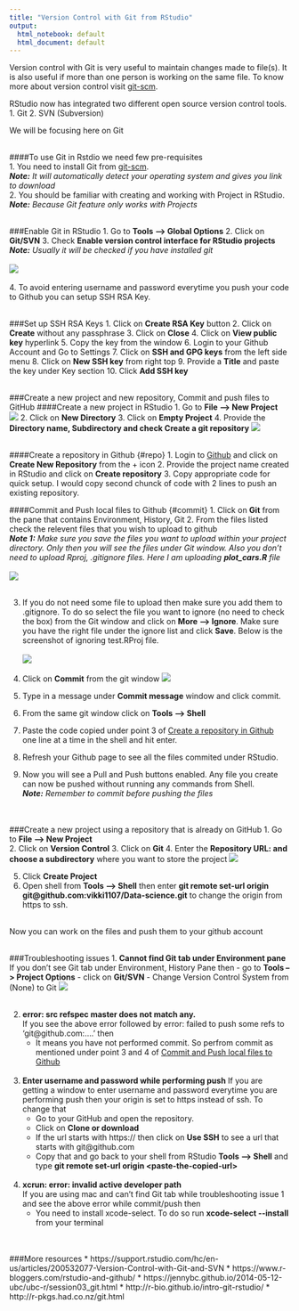 ```yaml
---
title: "Version Control with Git from RStudio"
output:
  html_notebook: default
  html_document: default
---
```


Version control with Git is very useful to maintain changes made to file(s). It is also useful if more than one person is working on the same file. To know more about version control visit [git-scm](https://git-scm.com/book/en/v2/Getting-Started-About-Version-Control). 

RStudio now has integrated two different open source version control tools. 
1. Git
2. SVN (Subversion)

We will be focusing here on Git  
$~$

####To use Git in Rstdio we need few pre-requisites  
1. You need to install Git from [git-scm](https://git-scm.com/downloads).  
***Note:** It will automatically detect your operating system and gives you link to download*  
2. You should be familiar with creating and working with Project in RStudio.  
***Note:** Because Git feature only works with Projects*
$~$  
$~$  

###Enable Git in RStudio
1. Go to **Tools --> Global Options**
2. Click on **Git/SVN**
3. Check **Enable version control interface for RStudio projects**  
***Note:** Usually it will be checked if you have installed git*  
$~$  
![](/media/vikki/Flex/ProjectR/image/Selection_003.png)  
$~$  
4. To avoid entering username and password everytime you push your code to Github you can setup SSH RSA Key. 
$~$  
$~$  

###Set up SSH RSA Keys
1. Click on **Create RSA Key** button
2. Click on **Create** without any passphrase
3. Click on **Close**
4. Click on **View public key** hyperlink 
5. Copy the key from the window 
6. Login to your Github Account and Go to Settings
7. Click on **SSH and GPG keys** from the left side menu
8. Click on **New SSH key** from right top 
9. Provide a **Title** and paste the key under Key section
10. Click **Add SSH key**
$~$  
$~$  

###Create a new project and new repository, Commit and push files to GitHub 
####Create a new project in RStudio
1. Go to **File --> New Project**  
![](/media/vikki/Flex/ProjectR/image/Selection_004.png)
2. Click on **New Directory**
3. Click on **Empty Project**
4. Provide the **Directory name, Subdirectory and check Create a git repository**
![](/media/vikki/Flex/ProjectR/image/Selection_005.png)  
$~$  

####Create a repository in Github {#repo}
1. Login to [Github](https://github.com/) and click on **Create New Repository** from the + icon
2. Provide the project name created in RStudio and click on **Create repository**
3. Copy appropriate code for quick setup. I would copy second chunck of code with 2 lines to push an existing repository. 
$~$

####Commit and Push local files to Github {#commit}
1. Click on **Git** from the pane that contains Environment, History, Git
2. From the files listed check the relevent files that you wish to upload to github  
***Note 1:** Make sure you save the files you want to upload within your project directory. Only then you will see the files under Git window. Also you don't need to upload Rproj, .gitignore files. Here I am uploading **plot_cars.R** file*  
$~$  
![](/media/vikki/Flex/ProjectR/image/Selection_006.png)  
$~$  

3. If you do not need some file to upload then make sure you add them to .gitignore. To do so select the file you want to ignore (no need to check the box) from the Git window and click on **More --> Ignore**. Make sure you have the right file under the ignore list and click **Save**. Below is the screenshot of ignoring test.RProj file.  
$~$  
![](/media/vikki/Flex/ProjectR/image/Selection_007.png)
$~$  

4. Click on **Commit** from the git window 
![](/media/vikki/Flex/ProjectR/image/Selection_008.png)
$~$

5. Type in a message under **Commit message** window and click commit. 
6. From the same git window click on **Tools --> Shell**
7. Paste the code copied under point 3 of [Create a repository in Github](#repo) one line at a time in the shell and hit enter. 
8. Refresh your Github page to see all the files commited under RStudio.
9. Now you will see a Pull and Push buttons enabled. Any file you create can now be pushed without running any commands from Shell.  
***Note:** Remember to commit before pushing the files*  
$~$  
$~$  

###Create a new project using a repository that is already on GitHub
1. Go to **File --> New Project**  
2. Click on **Version Control**
3. Click on **Git**
4. Enter the **Repository URL: and choose a subdirectory** where you want to store the project
![](/media/vikki/Flex/ProjectR/image/Selection_009.png)
$~$

5. Click **Create Project**  
6. Open shell from **Tools --> Shell** then enter **git remote set-url origin git\@github.com:vikki1107/Data-science.git** to change the origin from https to ssh.

$~$  
Now you can work on the files and push them to your github account
$~$  
$~$  


###Troubleshooting issues
1. **Cannot find Git tab under Environment pane**  
If you don't see Git tab under Environment, History Pane then 
    - go to **Tools --> Project Options**
    - click on **Git/SVN**
    - Change Version Control System from (None) to Git
    ![](/media/vikki/Flex/ProjectR/image/Selection_010.png)
$~$  
$~$  

2. **error: src refspec master does not match any.**  
If you see the above error followed by error: failed to push some refs to 'git\@github.com:....' then 
    - It means you have not performed commit. So perfrom commit as mentioned under point 3 and 4 of [Commit and Push local files to Github](#commit)  
$~$
$~$

3. **Enter username and password while performing push**
If you are getting a window to enter username and password everytime you are performing push then your origin is set to https instead of ssh. To change that 
    - Go to your GitHub and open the repository. 
    - Click on **Clone or download** 
    - If the url starts with https:// then click on **Use SSH** to see a url that starts with git\@github.com 
    - Copy that and go back to your shell from RStudio **Tools --> Shell** and type **git remote set-url origin \<paste-the-copied-url>**
$~$  
$~$  

4. **xcrun: error: invalid active developer path**  
If you are using mac and can't find Git tab while troubleshooting issue 1 and see the above error while commit/push then
    - You need to install xcode-select. To do so run **xcode-select \--install** from your terminal
$~$  
$~$  
$~$  

###More resources 
* https://support.rstudio.com/hc/en-us/articles/200532077-Version-Control-with-Git-and-SVN
* https://www.r-bloggers.com/rstudio-and-github/
* https://jennybc.github.io/2014-05-12-ubc/ubc-r/session03_git.html
* http://r-bio.github.io/intro-git-rstudio/
* http://r-pkgs.had.co.nz/git.html


    

  

